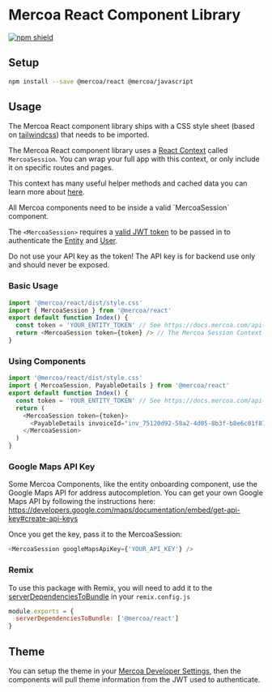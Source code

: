 
# Mercoa React Component Library

[![npm shield](https://img.shields.io/npm/v/@mercoa/react)](https://www.npmjs.com/package/@mercoa/react)

## Setup

```sh npm2yarn
npm install --save @mercoa/react @mercoa/javascript
```

## Usage

The Mercoa React component library ships with a CSS style sheet (based on [tailwindcss](https://tailwindcss.com/)) that needs to be imported.

The Mercoa React component library uses a [React Context](https://legacy.reactjs.org/docs/context.html) called `MercoaSession`. You can wrap your full app with this context, or only include it on specific routes and pages.

This context has many useful helper methods and cached data you can learn more about [here](/Session).

 
<Callout type="warning" emoji="⚠️">
  All Mercoa components need to be inside a valid `MercoaSession` component.
</Callout>

The `<MercoaSession>` requires a [valid JWT token](https://docs.mercoa.com/api-reference/entity/user/get-token) to be passed in to authenticate the [Entity](https://docs.mercoa.com/concepts/entities) and [User](https://docs.mercoa.com/concepts/users).

<Callout type="error" emoji="⚠️">
  Do not use your API key as the token! The API key is for backend use only and should never be exposed.
</Callout>

### Basic Usage

```javascript
import '@mercoa/react/dist/style.css'
import { MercoaSession } from '@mercoa/react'
export default function Index() {
  const token = 'YOUR_ENTITY_TOKEN' // See https://docs.mercoa.com/api-reference/entity/user/get-token
  return <MercoaSession token={token} /> // The Mercoa Session Context without any children will render the full entity portal
}
```

### Using Components

```javascript
import '@mercoa/react/dist/style.css'
import { MercoaSession, PayableDetails } from '@mercoa/react'
export default function Index() {
  const token = 'YOUR_ENTITY_TOKEN' // See https://docs.mercoa.com/api-reference/entity/user/get-token
  return (
    <MercoaSession token={token}>
      <PayableDetails invoiceId="inv_75120d92-58a2-4d05-8b3f-b8e6c01f879f" />
    </MercoaSession>
  )
}
```

### Google Maps API Key

Some Mercoa Components, like the entity onboarding component, use the Google Maps API for address autocompletion. You can get your own Google Maps API by following the instructions here: https://developers.google.com/maps/documentation/embed/get-api-key#create-api-keys

Once you get the key, pass it to the MercoaSession:

```javascript
<MercoaSession googleMapsApiKey={'YOUR_API_KEY'} />
```

### Remix

To use this package with Remix, you will need to add it to the [serverDependenciesToBundle](https://remix.run/docs/en/main/file-conventions/remix-config#serverdependenciestobundle) in your `remix.config.js`

```js
module.exports = {
  serverDependenciesToBundle: ['@mercoa/react']
}
```

## Theme

You can setup the theme in your [Mercoa Developer Settings](https://mercoa.com/dashboard/developers#customizations), then the components will pull theme information from the JWT used to authenticate.